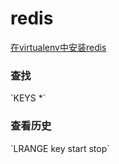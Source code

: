 = redis =

[[install_redis_in_venv|在virtualenv中安装redis]]

=== 查找 ===
`KEYS *`

=== 查看历史 ===
`LRANGE key start stop`

